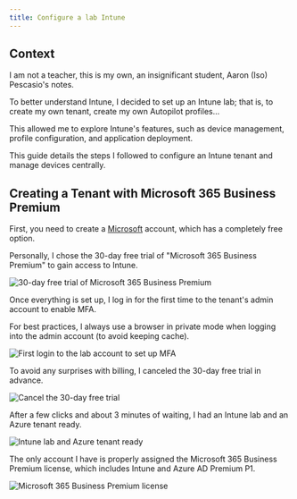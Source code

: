 ```yaml
---
title: Configure a lab Intune
---
```

## Context

I am not a teacher, this is my own, an insignificant student, Aaron (Iso) Pescasio's notes.

To better understand Intune, I decided to set up an Intune lab; that is, to create my own tenant, create my own Autopilot profiles...

This allowed me to explore Intune's features, such as device management, profile configuration, and application deployment.

This guide details the steps I followed to configure an Intune tenant and manage devices centrally.

## Creating a Tenant with Microsoft 365 Business Premium

First, you need to create a [Microsoft](https://www.microsoft.com/en-us/microsoft-365/business/compare-all-microsoft-365-business-products) account, which has a completely free option.

Personally, I chose the 30-day free trial of "Microsoft 365 Business Premium" to gain access to Intune.

![30-day free trial of Microsoft 365 Business Premium](/images/intune/intune-lab/m365-business-premium-tenant-intune-start-1.png)

Once everything is set up, I log in for the first time to the tenant's admin account to enable MFA.

<Callout type="warn">
For best practices, I always use a browser in private mode when logging into the admin account (to avoid keeping cache).
</Callout>

![First login to the lab account to set up MFA](/images/intune/intune-lab/m365-business-premium-tenant-intune-start-2.png)

To avoid any surprises with billing, I canceled the 30-day free trial in advance.

![Cancel the 30-day free trial](/images/intune/intune-lab/m365-business-premium-tenant-intune-start-3.png)

After a few clicks and about 3 minutes of waiting, I had an Intune lab and an Azure tenant ready.

![Intune lab and Azure tenant ready](/images/intune/intune-lab/m365-business-premium-tenant-intune-start-4.png)

The only account I have is properly assigned the Microsoft 365 Business Premium license, which includes Intune and Azure AD Premium P1.

![Microsoft 365 Business Premium license](/images/intune/intune-lab/m365-business-premium-tenant-intune-start-5.png)